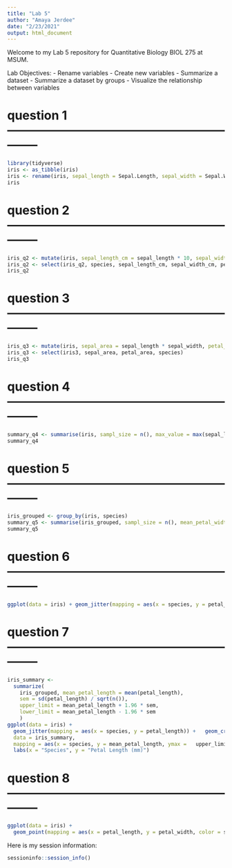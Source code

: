 ```yaml
---
title: "Lab 5"
author: "Amaya Jerdee"
date: "2/23/2021"
output: html_document
---
```


Welcome to my Lab 5 repository for Quantitative Biology BIOL 275 at MSUM.

Lab Objectives:
- Rename variables
- Create new variables 
- Summarize a dataset
- Summarize a dataset by groups
- Visualize the relationship between variables

# question 1 --------------------------------------------------------------
```r
library(tidyverse)    
iris <- as_tibble(iris) 
iris <- rename(iris, sepal_length = Sepal.Length, sepal_width = Sepal.Width, petal_length = Petal.Length, petal_width = Petal.Width, species = Species)
iris
```

# question 2 --------------------------------------------------------------
```r
iris_q2 <- mutate(iris, sepal_length_cm = sepal_length * 10, sepal_width_cm = sepal_width * 10, petal_length_cm = petal_length * 10, petal_width_cm = petal_width * 10)
iris_q2 <- select(iris_q2, species, sepal_length_cm, sepal_width_cm, petal_length_cm, petal_width_cm)
iris_q2
```
# question 3 --------------------------------------------------------------
```r
iris_q3 <- mutate(iris, sepal_area = sepal_length * sepal_width, petal_area = petal_length * petal_width)
iris_q3 <- select(iris3, sepal_area, petal_area, species)
iris_q3
```
# question 4 --------------------------------------------------------------
```r
summary_q4 <- summarise(iris, sampl_size = n(), max_value = max(sepal_length), min_value = min(sepal_length), range = max_value - min_value, median = median(sepal_length), q1 = quantile(sepal_length, probs = 0.25), q3 = quantile(sepal_length, probs = 0.75), iqr = q3 - q1)
summary_q4
```
# question 5 --------------------------------------------------------------
```r
iris_grouped <- group_by(iris, species)
summary_q5 <- summarise(iris_grouped, sampl_size = n(), mean_petal_width = mean(petal_width), sd_petal_width = sd(petal_width), variance = var(petal_width), sem = mean_petal_width / sqrt(sampl_size), ci_lower = mean_petal_width - 2 * sem, ci_upper = mean_petal_width + 2 * sem)
summary_q5
```
# question 6 --------------------------------------------------------------
```r
ggplot(data = iris) + geom_jitter(mapping = aes(x = species, y = petal_length)) +labs(x = "Species", y = "Petal Length (mm)")
```
# question 7 --------------------------------------------------------------
```r
iris_summary <- 
  summarize(
    iris_grouped, mean_petal_length = mean(petal_length),
    sem = sd(petal_length) / sqrt(n()), 
    upper_limit = mean_petal_length + 1.96 * sem,
    lower_limit = mean_petal_length - 1.96 * sem
    )
ggplot(data = iris) + 
  geom_jitter(mapping = aes(x = species, y = petal_length)) +   geom_crossbar(
  data = iris_summary,
  mapping = aes(x = species, y = mean_petal_length, ymax =   upper_limit, ymin = lower_limit), color = "red") + 
  labs(x = "Species", y = "Petal Length (mm)")
```

# question 8 --------------------------------------------------------------
```r
ggplot(data = iris) + 
  geom_point(mapping = aes(x = petal_length, y = petal_width, color = species), alpha = 0.8) + labs(x = "Petal Length (mm)", y = "Petal Width (mm)", color = "Species") 
```
Here is my session information:

```r
sessioninfo::session_info()
```

